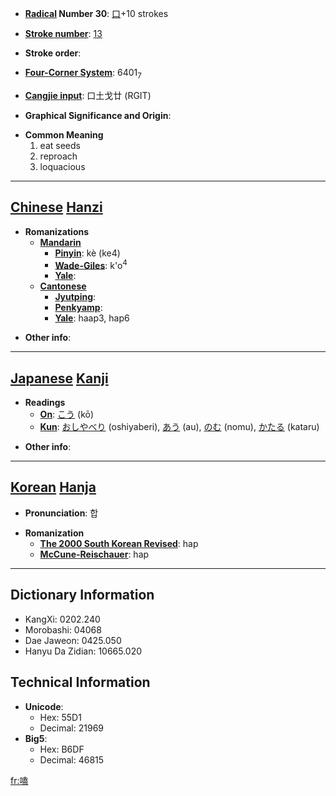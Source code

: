 * '''[[Wiktionary:Chinese radical index| Radical]] Number 30''': [[Wiktionary:Chinese radical index 口|口]]+10 strokes

* '''[[Wiktionary:Chinese total strokes index|Stroke number]]''': [[Wiktionary:Chinese total strokes index 13|13]]

* '''Stroke order''': 

* '''[[Wiktionary:Chinese four corner index|Four-Corner System]]''': 6401<sub>7</sub>

* '''[[Wiktionary:Chinese Cangjie index|Cangjie input]]''': 口土戈廿 (RGIT)

* '''Graphical Significance and Origin''': 

* '''Common Meaning'''
*#eat seeds
*# reproach
*# loquacious


----

== [[Chinese]] [[Hanzi]] ==

* '''Romanizations'''
** '''[[Mandarin]]'''
*** '''[[Pinyin]]''': kè (ke4)
*** '''[[Wade-Giles]]''': k'o<sup>4</sup>
*** '''[[Yale]]''': 
** '''[[Cantonese]]'''
*** '''[[Jyutping]]''':
*** '''[[Penkyamp]]''': 
*** '''[[Yale]]''': haap3, hap6

* '''Other info''': 

----

== [[Japanese]] [[Kanji]] ==

* '''Readings'''
** '''[[On]]''': [[こう]] (kō)
** '''[[Kun]]''': [[おしやべり]] (oshiyaberi), [[あう]] (au), [[のむ]] (nomu), [[かたる]] (kataru)

* '''Other info''':  

----

== [[Korean]] [[Hanja]] ==

* '''Pronunciation''': 합

* '''Romanization'''
** '''[[The 2000 South Korean Revised Romanization|The 2000 South Korean Revised]]''': hap
** '''[[McCune-Reischauer]]''': hap

----

== Dictionary Information ==

* KangXi: 0202.240
* Morobashi: 04068
* Dae Jaweon: 0425.050
* Hanyu Da Zidian: 10665.020

== Technical Information ==

* '''Unicode''':
** Hex: 55D1
** Decimal: 21969
* '''Big5''':
** Hex: B6DF
** Decimal: 46815

[[fr:嗑]]